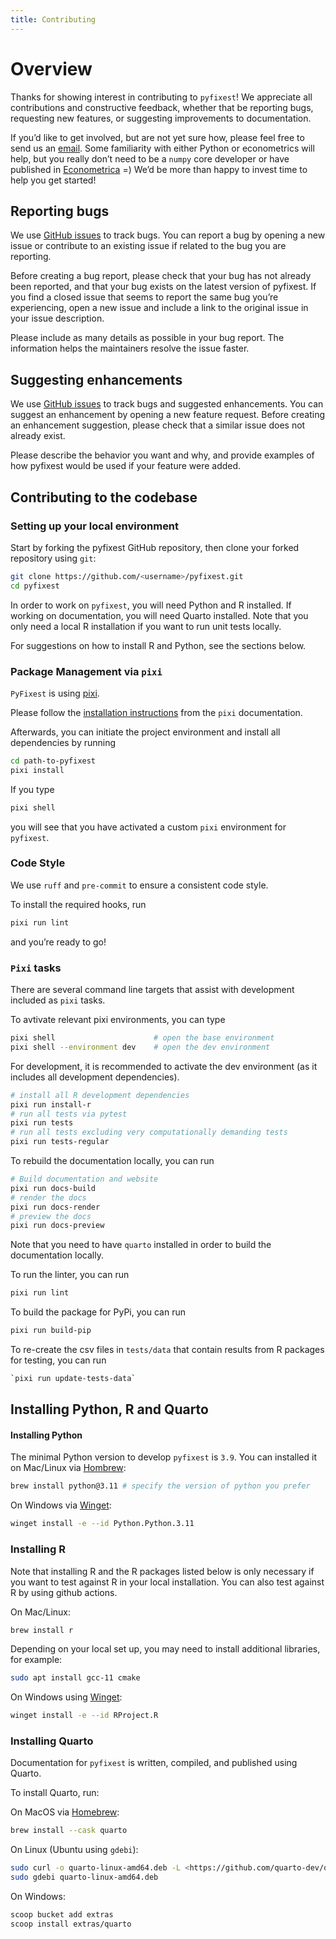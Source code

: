 ```yaml
---
title: Contributing
---
```


# Overview

Thanks for showing interest in contributing to `pyfixest`! We appreciate all
contributions and constructive feedback, whether that be reporting bugs, requesting
new features, or suggesting improvements to documentation.

If you'd like to get involved, but are not yet sure how, please feel free to send us an [email](alexander-fischer1801@t-online.de). Some familiarity with
either Python or econometrics will help, but you really don't need to be a `numpy` core developer or have published in [Econometrica](https://onlinelibrary.wiley.com/journal/14680262) =) We'd be more than happy to invest time to help you get started!

## Reporting bugs

We use [GitHub issues](https://github.com/py-econometrics/pyfixest/issues) to track bugs. You can report a bug by opening a new issue or contribute to an existing issue if
related to the bug you are reporting.

Before creating a bug report, please check that your bug has not already been reported, and that your bug exists on the latest version of pyfixest. If you find a closed issue that seems to report the same bug you're experiencing, open a new issue and include a link to the original issue in your issue description.

Please include as many details as possible in your bug report. The information helps the maintainers resolve the issue faster.

## Suggesting enhancements

We use [GitHub issues](https://github.com/py-econometrics/pyfixest/issues?q=is%3Aissue+is%3Aopen+label%3Aenhancement) to track bugs and suggested enhancements. You can suggest an enhancement by opening a new feature request. Before creating an enhancement suggestion, please check that a similar issue does not already exist.

Please describe the behavior you want and why, and provide examples of how pyfixest would be used if your feature were added.

## Contributing to the codebase

### Setting up your local environment

Start by forking the pyfixest GitHub repository, then clone your forked repository
using `git`:

```.bash
git clone https://github.com/<username>/pyfixest.git
cd pyfixest
```

In order to work on `pyfixest`, you will need Python and R installed. If working
on documentation, you will need Quarto installed. Note that you only need
a local R installation if you want to run unit tests locally.

For suggestions on how to install R and Python, see the sections below.


### Package Management via `pixi`

`PyFixest` is using [pixi](https://pixi.sh/latest/).

Please follow the [installation instructions](https://pixi.sh/latest/#installation) from the `pixi` documentation.

Afterwards, you can initiate the project environment and install all dependencies by running

```.bash
cd path-to-pyfixest
pixi install
```

If you type
```.bash
pixi shell
```

you will see that you have activated a custom `pixi` environment for `pyfixest`.

### Code Style

We use `ruff` and `pre-commit` to ensure a consistent code style.

To install the required hooks, run

```.bash
pixi run lint
```

and you're ready to go!

### `Pixi` tasks

There are several command line targets that assist with development included
as `pixi` tasks.

To avtivate relevant pixi environments, you can type

```.bash
pixi shell                      # open the base environment
pixi shell --environment dev    # open the dev environment
```

For development, it is recommended to activate the dev environment (as it includes all development dependencies).

```.bash
# install all R development dependencies
pixi run install-r
# run all tests via pytest
pixi run tests
# run all tests excluding very computationally demanding tests
pixi run tests-regular
```

To rebuild the documentation locally, you can run

```.bash
# Build documentation and website
pixi run docs-build
# render the docs
pixi run docs-render
# preview the docs
pixi run docs-preview
```

Note that you need to have `quarto` installed in order to build the documentation locally.

To run the linter, you can run

```.bash
pixi run lint
```

To build the package for PyPi, you can run

```.bash
pixi run build-pip
```

To re-create the csv files in `tests/data` that contain results from R packages for testing, you can run

```.bash
`pixi run update-tests-data`
```

## Installing Python, R and Quarto

#### Installing Python

The minimal Python version to develop `pyfixest` is `3.9`. You can installed it on Mac/Linux via [Hombrew](https://brew.sh/):

```.bash
brew install python@3.11 # specify the version of python you prefer
```

On Windows via [Winget](https://winget.run/pkg/Python/Python.3.11):
```.bash
winget install -e --id Python.Python.3.11
```

### Installing R

Note that installing R and the R packages listed below is only necessary if you want to test against R in your local installation.
You can also test against R by using github actions.

On Mac/Linux:
```.bash
brew install r
```

Depending on your local set up, you may need to install additional libraries, for
example:

```.bash
sudo apt install gcc-11 cmake
```

On Windows using [Winget](https://winget.run/pkg/RProject/R):

```.bash
winget install -e --id RProject.R
```

### Installing Quarto

Documentation for `pyfixest` is written, compiled, and published using Quarto.

To install Quarto, run:

On MacOS via [Homebrew](https://formulae.brew.sh/cask/quarto#default):

```.bash
brew install --cask quarto
```

On Linux (Ubuntu using `gdebi`):

```.bash
sudo curl -o quarto-linux-amd64.deb -L <https://github.com/quarto-dev/quarto-cli/releases/download/v${QUARTO_VERSION}/quarto-${QUARTO_VERSION}-linux-amd64.deb>
sudo gdebi quarto-linux-amd64.deb
```

On Windows:

```.bash
scoop bucket add extras
scoop install extras/quarto
```
